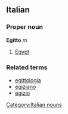 ==Italian==
===Proper noun===
[[Category:Italian nouns]]
'''Egitto''' ''m''

# [[Egypt]]

===Related terms===
*[[egittologia]]
*[[egiziano]]
*[[egizio]]
